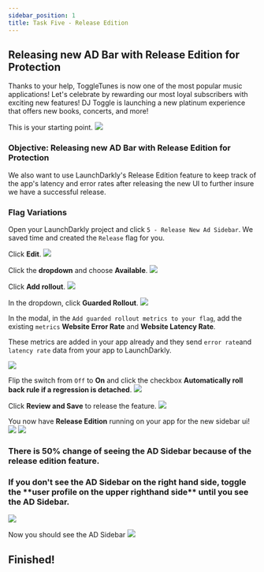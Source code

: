 ```yaml
---
sidebar_position: 1
title: Task Five - Release Edition
---
```



## Releasing new AD Bar with Release Edition for Protection

Thanks to your help, ToggleTunes is now one of the most popular music applications! Let's celebrate by rewarding our most loyal subscribers with exciting new features! DJ Toggle is launching a new platinum experience that offers new books, concerts, and more!

This is your starting point.
<img src="/releaseGuardian/9.png" />

### Objective: Releasing new AD Bar with Release Edition for Protection

We also want to use LaunchDarkly's Release Edition feature to keep track of the app's latency and error rates after releasing the new UI to further insure we have a successful release.

### Flag Variations

Open your LaunchDarkly project and click `5 - Release New Ad Sidebar`. We saved time and created the `Release` flag for you.

Click **Edit**.
<img src='/releaseGuardian/1rgEdit.png' />

Click the **dropdown** and choose **Available**.
<img src='/releaseGuardian/2rgAvailable.png' />

Click **Add rollout**.
<img src='/releaseGuardian/3rgGuardedRollout1.png' />

In the dropdown, click **Guarded Rollout**.
<img src='/releaseGuardian/3rgGuardedRollout2.png' />

In the modal, in the `Add guarded rollout metrics to your flag`, add the existing `metrics` **Website Error Rate** and **Website Latency Rate**.

These metrics are added in your app already and they send `error rate`and `latency rate` data from your app to LaunchDarkly.

<img src='/releaseGuardian/10.png' />

Flip the switch from `Off` to **On** and click the checkbox **Automatically roll back rule if a regression is detached**.
<img src='/releaseGuardian/11.png' />

Click **Review and Save** to release the feature.
<img src='/releaseGuardian/12.png' />

You now have **Release Edition** running on your app for the new sidebar ui!
<img src='/releaseGuardian/13.png' />
<img src='/releaseGuardian/14.png' />


<h3> There is 50% change of seeing the AD Sidebar because of the release edition feature.</h3>
<h3> If you don't see the AD Sidebar on the right hand side, toggle the **user profile on the upper righthand side** until you see the AD Sidebar. </h3>

<img src='/releaseGuardian/15.png' />

Now you should see the AD Sidebar
<img src='/releaseGuardian/16.png' />

## Finished!